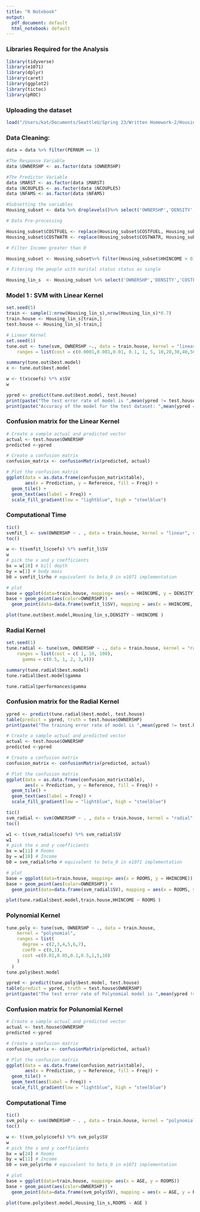 ```yaml
---
title: "R Notebook"
output:
  pdf_document: default
  html_notebook: default
---
```


### Libraries Required for the Analysis

```r
library(tidyverse)
library(e1071)
library(dplyr)
library(caret)
library(ggplot2)
library(tictoc)
library(pROC)

```

### Uploading the dataset
```r
load("/Users/kat/Documents/SeattleU/Spring 23/Written Homework-2/Housing.Rdata")
```

### Data Cleaning:

```r
data = data %>% filter(PERNUM == 1)

#The Response Variable
data $OWNERSHP <- as.factor(data $OWNERSHP)

#The Predictor Variable
data $MARST <- as.factor(data $MARST)
data $NCOUPLES <- as.factor(data $NCOUPLES)
data $NFAMS <- as.factor(data $NFAMS)

#Subsetting the variables
Housing_subset <- data %>% droplevels()%>% select('OWNERSHP','DENSITY','COSTFUEL','COSTWATR','MARST','HHINCOME','ROOMS','BUILTYR2','AGE','NCOUPLES','NFAMS')

# Data Pre-processing

Housing_subset$COSTFUEL <- replace(Housing_subset$COSTFUEL, Housing_subset$COSTFUEL %in% c(9993,9994,9995,9996,9997,9998),0)
Housing_subset$COSTWATR <- replace(Housing_subset$COSTWATR, Housing_subset$COSTWATR %in% c(9993,9995,9997,9998),0)

# Filter Income greater than 0

Housing_subset <- Housing_subset%>% filter(Housing_subset$HHINCOME > 0)

# Fitering the people with marital status status as single

Housing_lin_s  <- Housing_subset %>% select('OWNERSHP','DENSITY','COSTFUEL','COSTWATR','MARST','HHINCOME','ROOMS','NCOUPLES','NFAMS','AGE','BUILTYR2')%>% filter(MARST==6)

```


### Model 1 : SVM with Linear Kernel

```r
set.seed(5)
train <- sample(1:nrow(Housing_lin_s),nrow(Housing_lin_s)*0.7)
train.house <- Housing_lin_s[train,]
test.house <- Housing_lin_s[-train,]

# Linear Kernel
set.seed(1)
tune.out <- tune(svm, OWNERSHP ~., data = train.house, kernel = "linear", 
    ranges = list(cost = c(0.0001,0.001,0.01, 0.1, 1, 5, 10,20,30,40,50,100)))

summary(tune.out$best.model)
x <- tune.out$best.model

w <- t(x$coefs) %*% x$SV
w

ypred <- predict(tune.out$best.model, test.house)
print(paste("The test error rate of model is ",mean(ypred != test.house$OWNERSHP)*100,"%"))
print(paste("Accuracy of the model for the test dataset: ",mean(ypred == test.house$OWNERSHP)*100,"%"))
```

### Confusion matrix for the Linear Kernel

```r
# Create a sample actual and predicted vector
actual <- test.house$OWNERSHP
predicted <-ypred

# Create a confusion matrix
confusion_matrix <- confusionMatrix(predicted, actual)

# Plot the confusion matrix
ggplot(data = as.data.frame(confusion_matrix$table),
       aes(x = Prediction, y = Reference, fill = Freq)) +
  geom_tile() +
  geom_text(aes(label = Freq)) +
  scale_fill_gradient(low = "lightblue", high = "steelblue")

```

### Computational Time

```r
tic()
svmfit_l <- svm(OWNERSHP ~ . , data = train.house, kernel = "linear", cost = 50, scale = FALSE)
toc()
```


```r
w <- t(svmfit_l$coefs) %*% svmfit_l$SV
w
# pick the x and y coefficients
bx = w[10] # bill depth
by = w[1] # body mass 
b0 = svmfit_l$rho # equivalent to beta_0 in e1071 implementation

# plot
base = ggplot(data=train.house, mapping= aes(x = HHINCOME, y = DENSITY)) 
base + geom_point(aes(color=OWNERSHP)) +
  geom_point(data=data.frame(svmfit_l$SV), mapping = aes(x = HHINCOME, y = DENSITY), shape=3, size=2)+labs(title = "SVM Classification Model with Linear Kernel",x="Annual Income", y="Average Local Population Density ")+theme(plot.title = element_text(hjust = 0.5))+labs(color = "Type of Occupants")+scale_color_manual(values = c("turquoise2", "tomato2"),labels = c("Owners", "Renters")) 
```

```r
plot(tune.out$best.model,Housing_lin_s,DENSITY ~ HHINCOME )
```

### Radial Kernel


```r
set.seed(1)
tune.radial <- tune(svm, OWNERSHP ~ ., data = train.house, kernel = "radial", 
    ranges = list(cost = c( 1, 10, 100),
      gamma = c(0.5, 1, 2, 3,4)))

summary(tune.radial$best.model)
tune.radial$best.model$gamma
```

```r
tune.radial$performances$gamma
```


### Confusion matrix for the Radial Kernel

```r
ypred <- predict(tune.radial$best.model, test.house)
table(predict = ypred, truth = test.house$OWNERSHP)
print(paste("The training error rate of model is ",mean(ypred != test.house$OWNERSHP)*100,"%"))

# Create a sample actual and predicted vector
actual <- test.house$OWNERSHP
predicted <-ypred

# Create a confusion matrix
confusion_matrix <- confusionMatrix(predicted, actual)

# Plot the confusion matrix
ggplot(data = as.data.frame(confusion_matrix$table),
       aes(x = Prediction, y = Reference, fill = Freq)) +
  geom_tile() +
  geom_text(aes(label = Freq)) +
  scale_fill_gradient(low = "lightblue", high = "steelblue")
```

```r
tic()
svm_radial <- svm(OWNERSHP ~ . , data = train.house, kernel = "radial", cost = 1,gamma=0.5, scale = FALSE)
toc()
```


```r
w1 <- t(svm_radial$coefs) %*% svm_radial$SV
w1
# pick the x and y coefficients
bx = w[11] # Rooms 
by = w[10] # Income
b0 = svm_radial$rho # equivalent to beta_0 in e1071 implementation

# plot
base = ggplot(data=train.house, mapping= aes(x = ROOMS, y = HHINCOME)) 
base + geom_point(aes(color=OWNERSHP)) +
  geom_point(data=data.frame(svm_radial$SV), mapping = aes(x = ROOMS, y = HHINCOME), shape=3, size=2)+labs(title = "SVM Classification Model with Radial Kernel",x="Number of Rooms", y="Average Income ")+theme(plot.title = element_text(hjust = 0.5))+labs(color = "Type of Occupants")+scale_color_manual(values = c("turquoise2", "tomato2"),labels = c("Owners", "Renters")) 

plot(tune.radial$best.model,train.house,HHINCOME ~ ROOMS )
```


### Polynomial Kernel 

```r
tune.poly <- tune(svm, OWNERSHP ~ ., data = train.house, 
    kernel = "polynomial", 
    ranges = list(
      degree = c(2,3,4,5,6,7),
      coef0 = c(0,1),
      cost =c(0.01,0.05,0.1,0.5,1,5,10)
    )
  )
tune.poly$best.model

ypred <- predict(tune.poly$best.model, test.house)
table(predict = ypred, truth = test.house$OWNERSHP)
print(paste("The test error rate of Polynomial model is ",mean(ypred != test.house$OWNERSHP)*100,"%"))

```

### Confusion matrix for Polunomial Kernel

```r
# Create a sample actual and predicted vector
actual <- test.house$OWNERSHP
predicted <-ypred

# Create a confusion matrix
confusion_matrix <- confusionMatrix(predicted, actual)

# Plot the confusion matrix
ggplot(data = as.data.frame(confusion_matrix$table),
       aes(x = Prediction, y = Reference, fill = Freq)) +
  geom_tile() +
  geom_text(aes(label = Freq)) +
  scale_fill_gradient(low = "lightblue", high = "steelblue") 
```

### Computational Time
```r
tic()
svm_poly <- svm(OWNERSHP ~ . , data = train.house, kernel = "polynomial", cost = 10,degree=3,coef0= 1,scale = FALSE)
toc()
```

```r
w <- t(svm_poly$coefs) %*% svm_poly$SV
w
# pick the x and y coefficients
bx = w[24] # Rooms 
by = w[11] # Income
b0 = svm_poly$rho # equivalent to beta_0 in e1071 implementation

# plot
base = ggplot(data=train.house, mapping= aes(x = AGE, y = ROOMS)) 
base + geom_point(aes(color=OWNERSHP)) +
  geom_point(data=data.frame(svm_poly$SV), mapping = aes(x = AGE, y = ROOMS), shape=3, size=2)+labs(title = "SVM Classification Model with Polynomial Kernel",x="Age", y="Number of rooms ")+theme(plot.title = element_text(hjust = 0.5))+labs(color = "Type of Occupants")+scale_color_manual(values = c("turquoise2", "tomato2"),labels = c("Owners", "Renters")) 
```

```r
plot(tune.poly$best.model,Housing_lin_s,ROOMS ~ AGE )
```

